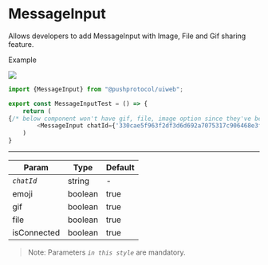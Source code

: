 # MessageInput

Allows developers to add MessageInput with Image, File and Gif sharing feature.

<head>
  <title>UiWeb - MessageInput</title>
</head>


<Tabs className="codetabs" groupId="code-examples">
<TabItem value="js" attributes={{className: "codetab js"}} default>

Example

<ModalContainer>
  <img src={require("/static/img/uiweb/messageInput.png").default} />
</ModalContainer>

```typescript
import {MessageInput} from "@pushprotocol/uiweb";

export const MessageInputTest = () => {
	return (
{/* below component won't have gif, file, image option since they've been passed as false */}
		<MessageInput chatId={'330cae5f963f2df3d6d692a7075317c906468e3fe60bfb8280a7e125208939e1'} emoji={false} gif={false} file={false} />
	)
}
```

</TabItem>
</Tabs>

---

| Param       | Type    | Default |
| ----------- | ------- | ------- |
| _`chatId`_  | string  | -       |
| emoji       | boolean | true    |
| gif         | boolean | true    |
| file        | boolean | true    |
| isConnected | boolean | true    |

> Note: Parameters _`in this style`_ are mandatory.
